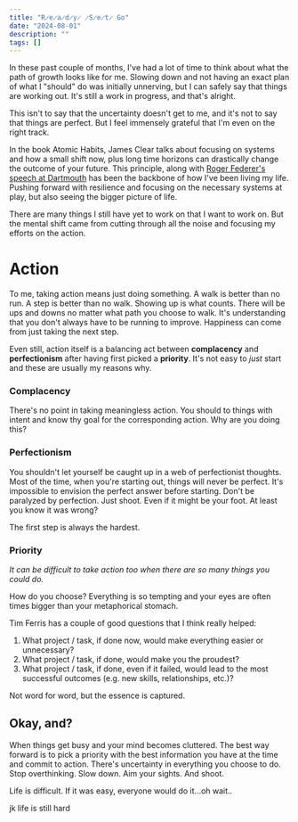 ```yaml
---
title: "R̷e̷a̷d̷y̷ ̷S̷e̷t̷ Go"
date: "2024-08-01"
description: ""
tags: []
---
```


In these past couple of months, I've had a lot of time to think about what the path of growth looks like for me. Slowing down and not having an exact plan of what I "should" do was initially unnerving, but I can safely say that things are working out. It's still a work in progress, and that's alright.

This isn't to say that the uncertainty doesn't get to me, and it's not to say that things are perfect. But I feel immensely grateful that I'm even on the right track.

In the book Atomic Habits, James Clear talks about focusing on systems and how a small shift now, plus long time horizons can drastically change the outcome of your future. This principle, along with [Roger Federer's speech at Dartmouth](https://www.youtube.com/watch?v=pqWUuYTcG-o&t=3s) has been the backbone of how I've been living my life. Pushing forward with resilience and focusing on the necessary systems at play, but also seeing the bigger picture of life.

There are many things I still have yet to work on that I want to work on. But the mental shift came from cutting through all the noise and focusing my efforts on the action.

# Action

To me, taking action means just doing something. A walk is better than no run. A step is better than no walk. Showing up is what counts. There will be ups and downs no matter what path you choose to walk. It's understanding that you don't always have to be running to improve. Happiness can come from just taking the next step.

Even still, action itself is a balancing act between **complacency** and **perfectionism** after having first picked a **priority**. It's not easy to _just_ start and these are usually my reasons why.

### Complacency

There's no point in taking meaningless action. You should to things with intent and know thy goal for the corresponding action. Why are you doing this?

### Perfectionism

You shouldn't let yourself be caught up in a web of perfectionist thoughts. Most of the time, when you're starting out, things will never be perfect. It's impossible to envision the perfect answer before starting. Don't be paralyzed by perfection. Just shoot. Even if it might be your foot. At least you know it was wrong?

The first step is always the hardest.

### Priority

_It can be difficult to take action too when there are so many things you could do._

How do you choose? Everything is so tempting and your eyes are often times bigger than your metaphorical stomach.

Tim Ferris has a couple of good questions that I think really helped:

1. What project / task, if done now, would make everything easier or unnecessary?
2. What project / task, if done, would make you the proudest?
3. What project / task, if done, even if it failed, would lead to the most successful outcomes (e.g. new skills, relationships, etc.)?

Not word for word, but the essence is captured.

## Okay, and?

When things get busy and your mind becomes cluttered. The best way forward is to pick a priority with the best information you have at the time and commit to action. There's uncertainty in everything you choose to do. Stop overthinking. Slow down. Aim your sights. And shoot.

Life is difficult. If it was easy, everyone would do it...oh wait..

jk life is still hard
